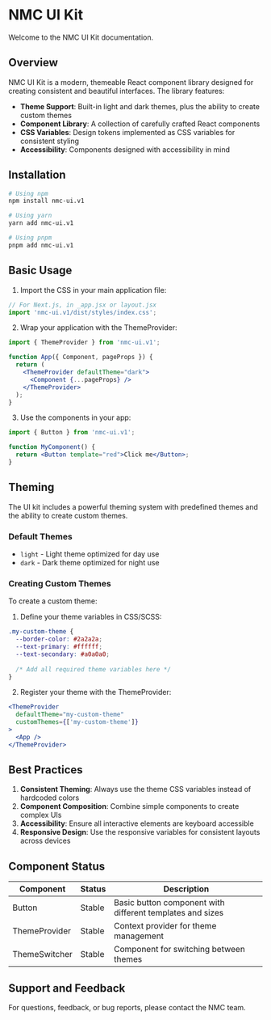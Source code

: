 
<Meta title="Documentation/Introduction" />

# NMC UI Kit

Welcome to the NMC UI Kit documentation.

## Overview

NMC UI Kit is a modern, themeable React component library designed for creating consistent and beautiful interfaces. The library features:

- **Theme Support**: Built-in light and dark themes, plus the ability to create custom themes
- **Component Library**: A collection of carefully crafted React components
- **CSS Variables**: Design tokens implemented as CSS variables for consistent styling
- **Accessibility**: Components designed with accessibility in mind

## Installation

```bash
# Using npm
npm install nmc-ui.v1

# Using yarn
yarn add nmc-ui.v1

# Using pnpm
pnpm add nmc-ui.v1
```

## Basic Usage

1. Import the CSS in your main application file:

```jsx
// For Next.js, in _app.jsx or layout.jsx
import 'nmc-ui.v1/dist/styles/index.css';
```

2. Wrap your application with the ThemeProvider:

```jsx
import { ThemeProvider } from 'nmc-ui.v1';

function App({ Component, pageProps }) {
  return (
    <ThemeProvider defaultTheme="dark">
      <Component {...pageProps} />
    </ThemeProvider>
  );
}
```

3. Use the components in your app:

```jsx
import { Button } from 'nmc-ui.v1';

function MyComponent() {
  return <Button template="red">Click me</Button>;
}
```

## Theming

The UI kit includes a powerful theming system with predefined themes and the ability to create custom themes.

### Default Themes

- `light` - Light theme optimized for day use
- `dark` - Dark theme optimized for night use

### Creating Custom Themes

To create a custom theme:

1. Define your theme variables in CSS/SCSS:

```scss
.my-custom-theme {
  --border-color: #2a2a2a;
  --text-primary: #ffffff;
  --text-secondary: #a0a0a0;
  
  /* Add all required theme variables here */
}
```

2. Register your theme with the ThemeProvider:

```jsx
<ThemeProvider 
  defaultTheme="my-custom-theme" 
  customThemes={['my-custom-theme']}
>
  <App />
</ThemeProvider>
```

## Best Practices

1. **Consistent Theming**: Always use the theme CSS variables instead of hardcoded colors
2. **Component Composition**: Combine simple components to create complex UIs
3. **Accessibility**: Ensure all interactive elements are keyboard accessible
4. **Responsive Design**: Use the responsive variables for consistent layouts across devices

## Component Status

| Component | Status | Description |
|-----------|--------|-------------|
| Button | Stable | Basic button component with different templates and sizes |
| ThemeProvider | Stable | Context provider for theme management |
| ThemeSwitcher | Stable | Component for switching between themes |

## Support and Feedback

For questions, feedback, or bug reports, please contact the NMC team.